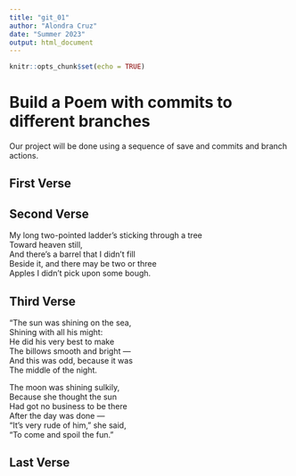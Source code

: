 ```yaml
---
title: "git_01"
author: "Alondra Cruz"
date: "Summer 2023"
output: html_document
---
```


```r
knitr::opts_chunk$set(echo = TRUE)
```
# Build a Poem with commits to different branches
Our project will be done using a sequence of save and commits and branch actions.
<!-- Do not modify or change any text in "!--" bracketed areas such as this --- these are instructions to
you, if you change any of this the git program will notice it and compromise your git merging strategy !-->

## First Verse 
<!--Put the first five lines of a poem by Lewis Carrol in this section!-->

## Second Verse
<!--Put the first five lines of a poem by Robert Frost here!-->

My long two-pointed ladder's sticking through a tree    
Toward heaven still,    
And there's a barrel that I didn't fill   
Beside it, and there may be two or three    
Apples I didn't pick upon some bough.   

## Third Verse
<!--Put the first two verses of The Walrus and the Carpenter here!-->

"The sun was shining on the sea,    
Shining with all his might:   
He did his very best to make    
The billows smooth and bright —   
And this was odd, because it was    
The middle of the night.    

The moon was shining sulkily,   
Because she thought the sun   
Had got no business to be there   
After the day was done —    
"It's very rude of him," she said,    
"To come and spoil the fun."    

## Last Verse
<!--Put a short poem you created using chatGPT of 20 to 30 lines,here!-->
